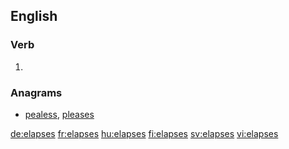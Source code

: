 ==English==

===Verb===
{{head|en|verb form}}

# {{en-third-person singular of|elapse}}

===Anagrams===
* [[pealess#English|pealess]], [[pleases#English|pleases]]

[[de:elapses]]
[[fr:elapses]]
[[hu:elapses]]
[[fi:elapses]]
[[sv:elapses]]
[[vi:elapses]]